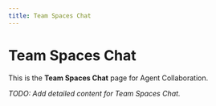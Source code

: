 ```yaml
---
title: Team Spaces Chat
---
```


# Team Spaces Chat

This is the **Team Spaces Chat** page for Agent Collaboration.

_TODO: Add detailed content for Team Spaces Chat._
